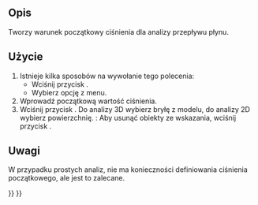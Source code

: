 <languages/>

{{Docnav
|[[FEM_ConstraintInitialFlowVelocity/pl|Warunek początkowy prędkości przepływu]]
|[[FEM_ConstraintFlowVelocity/pl|Warunek brzegowy prędkości przepływu]]
|[[FEM_Workbench/pl|środowisko pracy MES]]
|IconL=FEM_ConstraintInitialFlowVelocity.svg
|IconR=FEM_ConstraintFlowVelocity.svg
|IconC=Workbench_FEM.svg
}}

<div class="mw-translate-fuzzy">
{{GuiCommandContainer|
{{GuiCommand/pl
|Name=FEM ConstraintInitialPressure
|Name/pl=MES: Warunek początkowy ciśnienia
|MenuLocation=Model → Warunki brzegowe dla płynu → Warunek początkowy ciśnienia
|Workbenches=[[FEM_Workbench/pl|MES]]
|Version=0.21
|SeeAlso=[[FEM_ConstraintInitialFlowVelocity/pl|Warunek początkowy prędkości przepływu]]
}}
{{GuiCommandFemInfo/pl
|Solvers=Elmer
}}
}}
</div>

<span id="Description"></span>
==Opis==

Tworzy warunek początkowy ciśnienia dla analizy przepływu płynu.

<span id="Usage"></span>
==Użycie== 

<div class="mw-translate-fuzzy">
# Istnieje kilka sposobów na wywołanie tego polecenia:
#* Wciśnij przycisk {{Button|[[Image:FEM_ConstraintInitialPressure.svg|16px]] [[FEM_ConstraintInitialPressure/pl|Warunek początkowy ciśnienia]]}}.
#* Wybierz opcję {{MenuCommand|Model → Warunki brzegowe dla płynu → [[Image:FEM_ConstraintInitialPressure.svg|16px]] Warunek początkowy ciśnienia}} z menu.
# Wprowadź początkową wartość ciśnienia.
# Wciśnij przycisk {{Button|Dodaj}}. Do analizy 3D wybierz bryłę z modelu, do analizy 2D wybierz powierzchnię. {{Version/pl|1.1}}: Aby usunąć obiekty ze wskazania, wciśnij przycisk {{Button|Usuń}}.
</div>

<span id="Notes"></span>
==Uwagi== 

W przypadku prostych analiz, nie ma konieczności definiowania ciśnienia początkowego, ale jest to zalecane.


{{Docnav
|[[FEM_ConstraintInitialFlowVelocity/pl|Warunek początkowy prędkości przepływu]]
|[[FEM_ConstraintFlowVelocity/pl|Warunek brzegowy prędkości przepływu]]
|[[FEM_Workbench/pl|środowisko pracy MES]]
|IconL=FEM_ConstraintInitialFlowVelocity.svg
|IconR=FEM_ConstraintFlowVelocity.svg
|IconC=Workbench_FEM.svg
}}

{{FEM Tools navi{{#translation:}}}}
{{Userdocnavi{{#translation:}}}}